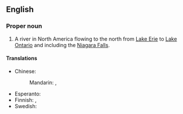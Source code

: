 ==English==
{{wikipedia}}

===Proper noun===
{{en-proper noun|head=[[Niagara]] [[river|River]]}}

# A river in North America flowing to the north from [[Lake Erie]] to [[Lake Ontario]] and including the [[Niagara Falls]].

====Translations====
{{trans-top|river in North America}}
* Chinese:
*: Mandarin: {{t|cmn|尼亞加拉河|sc=Hani}}, {{t|cmn|尼亚加拉河|tr=Níyǎjiālāhé|sc=Hani}}
{{trans-mid}}
* Esperanto: {{t|eo|Niagaro}}
* Finnish: {{t+|fi|Niagara}}, {{t|fi|Niagara-[[joki]]}}
* Swedish: {{t|sv|Niagarafloden}}
{{trans-bottom}}

{{topics|en|Rivers in Canada|Rivers in the United States}}